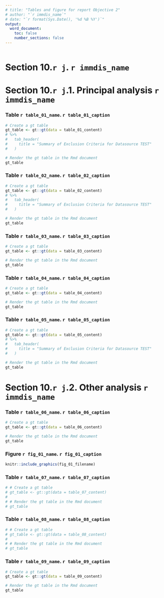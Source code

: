 ```yaml
---
# title: "Tables and figure for report Objective 2"
# author: "`r immdis_name`"
# date: "`r format(Sys.Date(), '%d %B %Y')`"
output:
  word_document:
    toc: false
    number_sections: false
---
```


```r


```
# Section 10.`r j`. `r immdis_name`

# Section 10.`r j`.1. Principal analysis `r immdis_name`

### Table `r table_01_name`. `r table_01_caption`
```r

# Create a gt table
gt_table <- gt::gt(data = table_01_content) 
# %>%
#   tab_header(
#     title = "Summary of Exclusion Criteria for Datasource TEST"
#   )

# Render the gt table in the Rmd document
gt_table
```

### Table `r table_02_name`. `r table_02_caption`
```r

# Create a gt table
gt_table <- gt::gt(data = table_02_content) 
# %>%
#   tab_header(
#     title = "Summary of Exclusion Criteria for Datasource TEST"
#   )

# Render the gt table in the Rmd document
gt_table
```

### Table `r table_03_name`. `r table_03_caption`
```r

# Create a gt table
gt_table <- gt::gt(data = table_03_content) 

# Render the gt table in the Rmd document
gt_table
```

### Table `r table_04_name`. `r table_04_caption`
```r

# Create a gt table
gt_table <- gt::gt(data = table_04_content) 

# Render the gt table in the Rmd document
gt_table
```

### Table `r table_05_name`. `r table_05_caption`
```r

# Create a gt table
gt_table <- gt::gt(data = table_05_content) 
# %>%
#   tab_header(
#     title = "Summary of Exclusion Criteria for Datasource TEST"
#   )

# Render the gt table in the Rmd document
gt_table
```


# Section 10.`r j`.2. Other analysis `r immdis_name`

### Table `r table_06_name`. `r table_06_caption`
```r

# Create a gt table
gt_table <- gt::gt(data = table_06_content) 

# Render the gt table in the Rmd document
gt_table
```

### Figure `r fig_01_name`. `r fig_01_caption`

```r
knitr::include_graphics(fig_01_filename)
```


### Table `r table_07_name`. `r table_07_caption`
```r

# # Create a gt table
# gt_table <- gt::gt(data = table_07_content) 
# 
# # Render the gt table in the Rmd document
# gt_table
```

### Table `r table_08_name`. `r table_08_caption`
```r

# # Create a gt table
# gt_table <- gt::gt(data = table_08_content) 
# 
# # Render the gt table in the Rmd document
# gt_table
```

### Table `r table_09_name`. `r table_09_caption`
```r

# Create a gt table
gt_table <- gt::gt(data = table_09_content)

# Render the gt table in the Rmd document
gt_table
```




